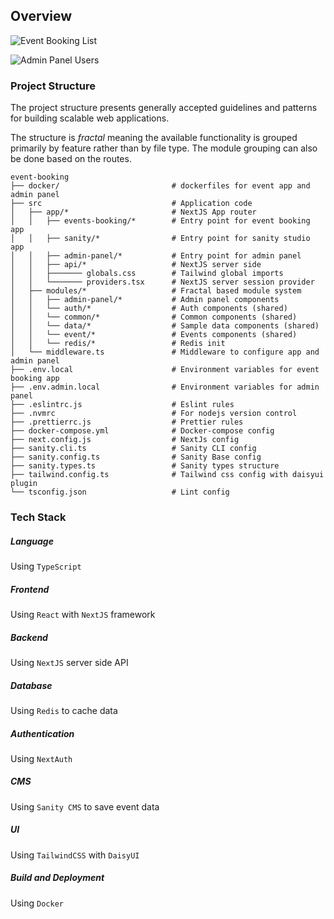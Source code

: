 ## Overview

![Event Booking List](/event-booking-2.png)

![Admin Panel Users](/admin-2.png)

### Project Structure

The project structure presents generally accepted guidelines and patterns for building scalable web applications.

The structure is _fractal_ meaning the available functionality is grouped primarily by feature rather than by file type. The module grouping can also be done based on the routes.

```text
event-booking
├── docker/                         # dockerfiles for event app and admin panel
├── src                             # Application code
│   ├── app/*                       # NextJS App router
│   │   ├── events-booking/*        # Entry point for event booking app
│   │   ├── sanity/*                # Entry point for sanity studio app
│   │   ├── admin-panel/*           # Entry point for admin panel
│   │   ├── api/*                   # NextJS server side
│   │   ├─────── globals.css        # Tailwind global imports
│   │   └─────── providers.tsx      # NextJS server session provider
│   ├── modules/*                   # Fractal based module system
│   │   ├── admin-panel/*           # Admin panel components
│   │   └── auth/*                  # Auth components (shared)
│   │   └── common/*                # Common components (shared)
│   │   └── data/*                  # Sample data components (shared)
│   │   └── event/*                 # Events components (shared)
│   │   └── redis/*                 # Redis init
│   └── middleware.ts               # Middleware to configure app and admin panel
├── .env.local                      # Environment variables for event booking app
├── .env.admin.local                # Environment variables for admin panel
├── .eslintrc.js                    # Eslint rules
├── .nvmrc                          # For nodejs version control
├── .prettierrc.js                  # Prettier rules
├── docker-compose.yml              # Docker-compose config
├── next.config.js                  # NextJs config
├── sanity.cli.ts                   # Sanity CLI config
├── sanity.config.ts                # Sanity Base config
├── sanity.types.ts                 # Sanity types structure
├── tailwind.config.ts              # Tailwind css config with daisyui plugin
└── tsconfig.json                   # Lint config
```

### Tech Stack

##### Language

Using `TypeScript`

##### Frontend

Using `React` with `NextJS` framework

##### Backend

Using `NextJS` server side API

##### Database

Using `Redis` to cache data

##### Authentication

Using `NextAuth`

##### CMS

Using `Sanity CMS` to save event data

##### UI

Using `TailwindCSS` with `DaisyUI`

##### Build and Deployment

Using `Docker`

